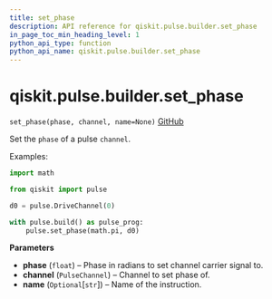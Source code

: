 ```yaml
---
title: set_phase
description: API reference for qiskit.pulse.builder.set_phase
in_page_toc_min_heading_level: 1
python_api_type: function
python_api_name: qiskit.pulse.builder.set_phase
---
```


# qiskit.pulse.builder.set\_phase

<span id="qiskit.pulse.builder.set_phase" />

`set_phase(phase, channel, name=None)` [GitHub](https://github.com/qiskit/qiskit/tree/stable/0.20/qiskit/pulse/builder.py "view source code")

Set the `phase` of a pulse `channel`.

Examples:

```python
import math

from qiskit import pulse

d0 = pulse.DriveChannel(0)

with pulse.build() as pulse_prog:
    pulse.set_phase(math.pi, d0)
```

**Parameters**

*   **phase** (`float`) – Phase in radians to set channel carrier signal to.
*   **channel** (`PulseChannel`) – Channel to set phase of.
*   **name** (`Optional`\[`str`]) – Name of the instruction.

